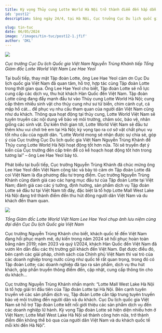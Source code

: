 ---
title: Kỳ vọng Thủy cung Lotte World Hà Nội trở thành điểm đến hấp dẫn của du khách quốc tế khi đến Hà Nội
id: 'post12'
description: Sáng ngày 24/4, tại Hà Nội, Cục trưởng Cục Du lịch quốc gia Việt Nam Nguyễn Trùng Khánh đã có buổi tiếp xã giao Tổng Giám đốc Lotte World Việt Nam Lee Hae Yeol đến chào nhân dịp được bổ nhiệm vị trí công tác tại Việt Nam.

slug: tin-tuc
date: 06/05/2024
image: '/images/tin-tuc/post12-1.jfif'
author: 'DKL'
---

![](../../images/tin-tuc/post12-1.jfif)

_Cục trưởng Cục Du lịch Quốc gia Việt Nam Nguyễn Trùng Khánh tiếp Tổng Giám đốc Lotte World Việt Nam Lee Hae Yeol_

Tại buổi tiếp, thay mặt Tập đoàn Lotte, ông Lee Hae Yeol cảm ơn Cục Du lịch quốc gia Việt Nam đã quan tâm, hỗ trợ, hợp tác cùng Tập đoàn Lotte trong thời gian qua. Ông Lee Hae Yeol cho biết, Tập đoàn Lotte sẽ nỗ lực cung cấp các dịch vụ, thu hút khách Hàn Quốc đến Việt Nam. Tập đoàn Lotte cũng đang đẩy mạnh đầu tư vào Thủy cung Lotte World Hà Nội; cung cấp thêm nhiều sinh vật cho thủy cung như sư tử biển, chim cánh cụt, cá mập hổ cát... để phục vụ nhu cầu tham quan của người dân Việt Nam cũng như du khách. Thông qua hoạt động tại thủy cung, Lotte World Việt Nam sẽ tuyên truyền các nội dung về bảo vệ môi trường, chăm sóc, bảo vệ, nhân giống các sinh vật. Dự kiến thời gian tới, Lotte World Việt Nam sẽ đầu tư thêm khu vui chơi trẻ em tại Hà Nội; kỳ vọng tạo ra cơ sở vật chất phục vụ tốt nhu cầu của người dân. “Lotte World mong sẽ nhận được sự chia sẻ, góp ý của Cục trưởng Cục Du lịch quốc gia Việt Nam Nguyễn Trùng Khánh để Thủy cung Lotte World Hà Nội hoạt động tốt hơn nữa. Tôi sẽ truyền đạt ý kiến của Cục trưởng đến cấp trên để có kế hoạch hoạt động tốt hơn trong tương lai” – ông Lee Hae Yeol bày tỏ.

Phát biểu tại buổi tiếp, Cục trưởng Nguyễn Trùng Khánh đã chúc mừng ông Lee Hae Yeol đến Việt Nam công tác và bày tỏ cảm ơn Tập đoàn Lotte đã coi Việt Nam là địa phương đầu tư trọng điểm. Cục trưởng Nguyễn Trùng Khánh cũng đánh giá cao các hạng mục đầu tư của Tập đoàn Lotte tại Việt Nam; đánh giá cao các ý tưởng, định hướng, sản phẩm dịch vụ Tập đoàn Lotte sẽ đầu tư tại Việt Nam tới đây, đặc biệt là tổ hợp Lotte Mall West Lake Hà Nội đang trở thành điểm đến thu hút đông người dân Việt Nam và du khách đến tham quan.

![](../../images/tin-tuc/post12-1.jfif)

_Tổng Giám đốc Lotte World Việt Nam Lee Hae Yeol chụp ảnh lưu niệm cùng đại diện Cục Du lịch Quốc gia Việt Nam_

Cục trưởng Nguyễn Trùng Khánh cho biết, khách quốc tế đến Việt Nam đang hồi phục mạnh mẽ, dự kiến trong năm 2024 sẽ hồi phục hoàn toàn bằng năm 2019; năm 2023 và quý I/2024, khách Hàn Quốc đến Việt Nam đã vươn lên dẫn đầu các thị trường gửi khách đến Việt Nam. Đạt được điều đó, bên cạnh các giải pháp, chính sách của Chính phủ Việt Nam thì vai trò của các doanh nghiệp trong nước cũng như quốc tế rất quan trọng, trong đó có Tập đoàn Lotte; các doanh nghiệp đã tạo ra sản phẩm, dịch vụ thu hút khách, góp phần truyền thông điểm đến, cập nhật, cung cấp thông tin cho du khách...

Cục trưởng Nguyễn Trùng Khánh nhấn mạnh: “Lotte Mall West Lake Hà Nội là tổ hợp giải trí đầu tiên của Tập đoàn Lotte tại Hà Nội. Bên cạnh tuyên truyền về các sản phẩm dịch vụ, Tập đoàn Lotte cần tập trung tuyên truyền bảo vệ môi trường đến người dân và du khách. Cục Du lịch quốc gia Việt Nam sẽ hỗ trợ Tập đoàn Lotte kết nối giới thiệu các sản phẩm dịch vụ đến các doanh nghiệp lữ hành. Kỳ vọng Tập đoàn Lotte sẽ hiện diện nhiều hơn ở Việt Nam; Lotte Mall West Lake Hà Nội sẽ thành công hơn nữa, trở thành điểm đến không thể bỏ qua của người dân Việt Nam và du khách quốc tế mỗi khi đến Hà Nội”.
